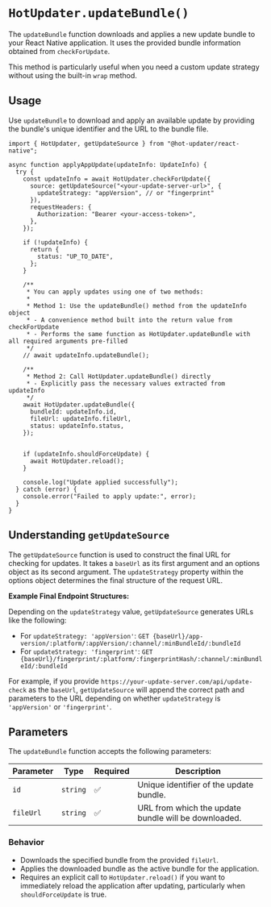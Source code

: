 # `HotUpdater.updateBundle()`

The `updateBundle` function downloads and applies a new update bundle to your React Native application. It uses the provided bundle information obtained from `checkForUpdate`.

This method is particularly useful when you need a custom update strategy without using the built-in `wrap` method.

## Usage

Use `updateBundle` to download and apply an available update by providing the bundle's unique identifier and the URL to the bundle file.

```tsx
import { HotUpdater, getUpdateSource } from "@hot-updater/react-native";

async function applyAppUpdate(updateInfo: UpdateInfo) {
  try {
    const updateInfo = await HotUpdater.checkForUpdate({
      source: getUpdateSource("<your-update-server-url>", {
        updateStrategy: "appVersion", // or "fingerprint"
      }),
      requestHeaders: {
        Authorization: "Bearer <your-access-token>",
      },
    });

    if (!updateInfo) {
      return {
        status: "UP_TO_DATE",
      };
    }

    /**
     * You can apply updates using one of two methods:
     * 
     * Method 1: Use the updateBundle() method from the updateInfo object
     * - A convenience method built into the return value from checkForUpdate
     * - Performs the same function as HotUpdater.updateBundle with all required arguments pre-filled
     */
    // await updateInfo.updateBundle();

    /**
     * Method 2: Call HotUpdater.updateBundle() directly
     * - Explicitly pass the necessary values extracted from updateInfo
     */
    await HotUpdater.updateBundle({
      bundleId: updateInfo.id,
      fileUrl: updateInfo.fileUrl,
      status: updateInfo.status,
    });


    if (updateInfo.shouldForceUpdate) {
      await HotUpdater.reload();
    }

    console.log("Update applied successfully");
  } catch (error) {
    console.error("Failed to apply update:", error);
  }
}
```

## Understanding `getUpdateSource`

The `getUpdateSource` function is used to construct the final URL for checking for updates. It takes a `baseUrl` as its first argument and an options object as its second argument. The `updateStrategy` property within the options object determines the final structure of the request URL.

**Example Final Endpoint Structures:**

Depending on the `updateStrategy` value, `getUpdateSource` generates URLs like the following:

*   For `updateStrategy: 'appVersion'`: `GET {baseUrl}/app-version/:platform/:appVersion/:channel/:minBundleId/:bundleId`
*   For `updateStrategy: 'fingerprint'`: `GET {baseUrl}/fingerprint/:platform/:fingerprintHash/:channel/:minBundleId/:bundleId`

For example, if you provide `https://your-update-server.com/api/update-check` as the `baseUrl`, `getUpdateSource` will append the correct path and parameters to the URL depending on whether `updateStrategy` is `'appVersion'` or `'fingerprint'`.


## Parameters

The `updateBundle` function accepts the following parameters:

| Parameter | Type      | Required | Description                             |
|-----------|-----------|----------|-----------------------------------------|
| `id`      | `string`  | ✅        | Unique identifier of the update bundle. |
| `fileUrl` | `string`  | ✅        | URL from which the update bundle will be downloaded. |

### Behavior

- Downloads the specified bundle from the provided `fileUrl`.
- Applies the downloaded bundle as the active bundle for the application.
- Requires an explicit call to `HotUpdater.reload()` if you want to immediately reload the application after updating, particularly when `shouldForceUpdate` is true.

